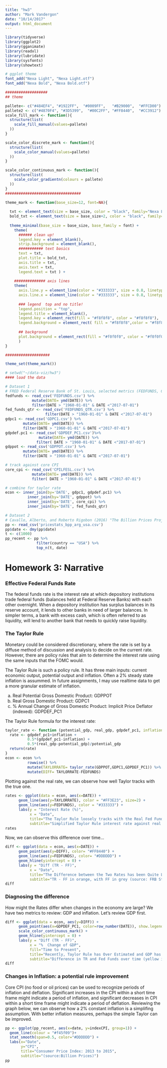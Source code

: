 ```yaml
---
title: "hw3"
author: "Mark Vandergon"
date: "10/14/2017"
output: html_document
---
```


```r
library(tidyverse)
library(ggplot2)
library(gganimate)
library(readxl)
library(lubridate)
library(sysfonts)
library(showtext)

# ggplot theme
font_add("Nexa Light", "Nexa Light.otf")
font_add("Nexa Bold", "Nexa Bold.otf")

###################
## theme

pallete<- c("#484EF4", "#1922FF",  "#0009FF",	"#B29000", 	"#FFCD00")
pallete2 <- c("#4870F4", "#3D5399",  "#00C2FF",	"#FF8440", 	"#CC3912")
scale_fill_mark <- function(){
  structure(list(
    scale_fill_manual(values=pallete)
  ))
}

scale_color_discrete_mark <- function(){
  structure(list(
    scale_color_manual(values=pallete)
  ))
}

scale_color_continuous_mark <- function(){
  structure(list(
    scale_color_gradientn(colours = pallete)
  ))
}
##################################

theme_mark <- function(base_size=12, font=NA){
  
  txt <- element_text(size = base_size, color = "black", family="Nexa Light")
  bold_txt <- element_text(size = base_size+2, color = "black", family="Nexa Bold")
  
  theme_minimal(base_size = base_size, base_family = font) +
    theme(
      ###### clean up!
      legend.key = element_blank(), 
      strip.background = element_blank(), 
      ########### text basics
      text = txt, 
      plot.title = bold_txt, 
      axis.title = txt, 
      axis.text = txt, 
      legend.text = txt ) +
    
    ############## axis lines
    theme(
      axis.line.y = element_line(color = "#333333", size = 0.8, linetype = "solid"),
      axis.line.x = element_line(color = "#333333", size = 0.8, linetype = "solid"),
      
      ### legend  top and no title!
      legend.position = "top", 
      legend.title = element_blank(),
      legend.key = element_rect(fill = "#f8f8f8", color = "#f8f8f8"),
      legend.background = element_rect( fill = "#f8f8f8",color = "#f8f8f8", size = 0.5, linetype = "solid"),
      
      ## background
      plot.background = element_rect(fill = "#f0f0f0", color = "#f0f0f0",size = 0.5)
      )
}

####################

theme_set(theme_mark()) 
```

```r
# setwd("~/data-viz/hw3")
#### load the data

# Dataset 1
# FRED Federal Reserve Bank of St. Louis, selected metrics (FEDFUNDS, GDPC1, GDPDEF, GDPPOT, and CPILFESL)
fedfunds <- read_csv('FEDFUNDS.csv') %>% 
            mutate(DATE= ymd(DATE)) %>% 
            filter(DATE > "1960-01-01" & DATE <"2017-07-01")
fed_funds_qtr <- read_csv('FEDFUNDS_QTR.csv') %>%
                  filter(DATE > "1960-01-01" & DATE <"2017-07-01")
gdpc1 <- read_csv('GDPC1.csv') %>% 
        mutate(DATE= ymd(DATE)) %>%
        filter(DATE > "1960-01-01" & DATE <"2017-07-01")
gdpdef.pc1 <- read_csv('GDPDEF_PC1.csv')%>% 
               mutate(DATE= ymd(DATE)) %>%
              filter( DATE > "1960-01-01" & DATE <"2017-07-01")
gdppot <- read_csv('GDPPOT.csv') %>% 
        mutate(DATE= ymd(DATE)) %>%
        filter(DATE > "1960-01-01" & DATE <"2017-07-01")

# track against core CPI
core_cpi <- read_csv('CPILFESL.csv') %>% 
            mutate(DATE= ymd(DATE)) %>%
            filter( DATE > "1960-01-01" & DATE <"2017-07-01")

# combine for taylor rate
econ <- inner_join(by='DATE', gdpc1, gdpdef.pc1) %>%
          inner_join(by='DATE', gdppot) %>%
          inner_join(by='DATE', core_cpi) %>%
          inner_join(by='DATE', fed_funds_qtr)

# Dataset 2
# Cavallo, Alberto, and Roberto Rigobon (2016) "The Billion Prices Project"
pp <- read_csv('pricestats_bpp_arg_usa.csv')
pp$date <- dmy(pp$date)
t <- c(1000)
pp_recent <- pp %>%
              filter(country == "USA") %>%
              top_n(t, date) 
```

# Homework 3: Narrative
### Effective Federal Funds Rate
The federal funds rate is the interest rate at which depository institutions trade federal funds (balances held at Federal Reserve Banks) with each other overnight. When a depository institution has surplus balances in its reserve account, it lends to other banks in need of larger balances. In simpler terms, a bank with excess cash, which is often referred to as liquidity, will lend to another bank that needs to quickly raise liquidity.

### The Taylor Rule
Monetary could be considered discretionary, where the rate is set by a diffuse method of discussion and analysis to decide on the current rate. However, there are policy rules that aim to determine the interest rate using the same inputs that the FOMC would. 

The Taylor Rule is such a policy rule. It has three main inputs: current economic output, potential output and inflation. Often a 2% steady state inflation is assummed. In future assignments, I may use realtime data to get a more granular estimate of inflation.

a. Real Potential Gross Domestic Product: GDPPOT
b. Real Gross Domestic Product: GDPC1
c. % Annual Change of Gross Domestic Product: Implicit Price Deflator (indexed): GDPDEF_PC1

The Taylor Rule formula for the interest rate:
``` r
taylor_rate <- function (potential_gdp, real_gdp, gdpdef_pc1, inflation=2){
  rate <- gdpdef_pc1+inflation +
          0.5*(gdpdef_pc1-inflation) +
          0.5*(real_gdp-potential_gdp)/potential_gdp
  return(rate)
}
econ <- econ %>% 
          rowwise() %>% 
          mutate(TAYLORRATE= taylor_rate(GDPPOT,GDPC1,GDPDEF_PC1)) %>%
          mutate(DIFF= TAYLORRATE-FEDFUNDS)

```

Plotting against the real rate, we can observe how well Taylor tracks with the true one.

``` r
rates <- ggplot(data = econ, aes(x=DATE)) +
      geom_line(aes(y=TAYLORRATE), color = "#FF3E23", size=2) +
      geom_line(aes(y=FEDFUNDS), color = "#333333") +
      labs(y = "Interest Rate (%)",
           x = "Date",
           title="The Taylor Rule loosely tracks with the Real Fed Funds Rate",
           subtitle="Simplified Taylor Rule interest rate against real fed funds rate (source: FRB St. Louis)")
rates
```

Now, we can observe this difference over time...

``` r
diff <- ggplot(data = econ, aes(x=DATE)) +
      geom_point(aes(y=DIFF), color= "#FF8440") +
      geom_line(aes(y=FEDFUNDS), color= "#DDDDDD") +
      geom_hline(yintercept = 0) + 
      labs(y = "Diff (TR - FF)",
           x = "Date",
           title="The Difference between the Two Rates has been Quite Large",
           subtitle="TR - FF in orange, with FF in grey (source: FRB St. Louis)")
diff
```

### Diagnosing the difference
How might the Rates differ when changes in the economy are large? We have two metrics to review: GDP and inflation. Let's review GDP first.

``` r
diff <- ggplot(data = econ, aes(y=DIFF)) +
      geom_point(aes(x=GDPDEF_PC1, color=row_number(DATE)), show.legend = FALSE) + 
      scale_color_continuous_mark() +
      geom_hline(yintercept = 0) + 
      labs(y = "Diff (TR - FF)",
           x = "%  Change of GDP",
           fill="Time to Present",
           title="Recently, Taylor Rule has Over Estimated and GDP has been less Volatile",
           subtitle="Difference in TR and Fed Funds over time (yellow is more recent) (source: FRB St. Louis)")
diff
```
### Changes in Inflation: a potential rule improvement

Core CPI (no food or oil prices) can be used to recognize periods of inflation and deflation. Significant increases in the CPI within a short time frame might indicate a period of inflation, and significant decreases in CPI within a short time frame might indicate a period of deflation. Reviewing the graph below, we can observe how a 2% constant inflation is a simplifing assumption. With better inflation measures, perhaps the simple Taylor can be improved.

```r
pp <- ggplot(pp_recent, aes(x=date, y=indexCPI, group=1)) +
  geom_line(colour = "#f45f09")+
  stat_smooth(span=0.5, color="#DDDDDD") +
  labs(x="Date", 
       y="CPI",
       title="Consumer Price Index: 2013 to 2015",
       subtitle="(source:Billion Prices)")
pp
```
